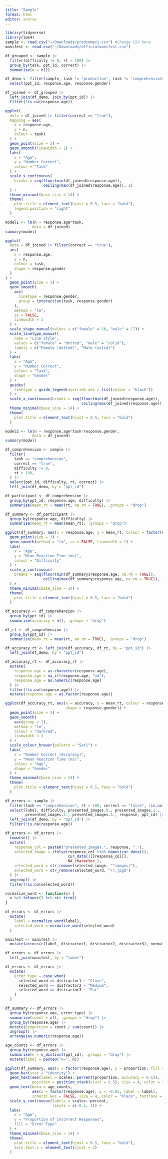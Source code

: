 ```yaml
---
title: "Sample"
format: html
editor: source
---
```

```r
library(tidyverse)
library(lme4)
sample <- read.csv("~/Downloads/prodcompv1.csv") #Change CSV here
manifest <- read.csv("~/Downloads/officialmanifest.csv")
```

```r
df_grouped <- sample |> 
  filter(difficulty != 0, rt > 100) |>
  group_by(task, ppt_id, correct) |>
  summarise(n = n())
```

```r
df_demo <- filter(sample, task != "production", task != "comprehension") |> 
  select(ppt_id, response.age, response.gender)
```

```r
df_joined <- df_grouped |>
  left_join(df_demo, join_by(ppt_id)) |>
  filter(!is.na(response.age))
```

```r
ggplot(
  data = df_joined |> filter(correct == "true"),
  mapping = aes(
    x = response.age,
    y = n,
    colour = task)
  ) +
  geom_point(size = 3) +
  geom_smooth(linewidth = 1) +
  labs(
    x = "Age",
    y = "Number Correct",
    colour = "Task"
  ) +
  scale_x_continuous(
    breaks = seq(floor(min(df_joined$response.age)),
                 ceiling(max(df_joined$response.age)), 1)
  ) +
  theme_minimal(base_size = 14) +
  theme(
    plot.title = element_text(hjust = 0.5, face = "bold"),
    legend.position = "right"
  )
```
```r
model1 <- lm(n ~ response.age*task,
            data = df_joined)
summary(model)
```

```r
ggplot(
  data = df_joined |> filter(correct == "true"),
  aes(
    x = response.age,
    y = n,
    colour = task,
    shape = response.gender
  )
) +
  geom_point(size = 3) +
  geom_smooth(
    aes(
      linetype = response.gender,
      group = interaction(task, response.gender)
    ),
    method = "lm",
    se = FALSE,
    linewidth = 1
  ) +
  scale_shape_manual(values = c("female" = 16, "male" = 17)) +
  scale_linetype_manual(
    name = "Line Style",
    values = c("female" = "dotted", "male" = "solid"),
    labels = c("Female (dotted)", "Male (solid)")
  ) +
  labs(
    x = "Age",
    y = "Number Correct",
    colour = "Task",
    shape = "Gender"
  ) +
  guides(
    linetype = guide_legend(override.aes = list(colour = "black"))
  ) +
  scale_x_continuous(breaks = seq(floor(min(df_joined$response.age)),
                                  ceiling(max(df_joined$response.age)), 1)) +
  theme_minimal(base_size = 14) +
  theme(
    plot.title = element_text(hjust = 0.5, face = "bold")
  )
```

```r
model2 <- lm(n ~ response.age*task*response.gender,
            data = df_joined)
summary(model)
```
```r
df_comprehension <- sample |>
  filter(
    task == "comprehension",
    correct == "true",
    difficulty != 0,
    rt > 100,
  ) |>
  select(ppt_id, difficulty, rt, correct) |>
  left_join(df_demo, by = "ppt_id")

df_participant <- df_comprehension |>
  group_by(ppt_id, response.age, difficulty) |>
  summarise(mean_rt = mean(rt, na.rm = TRUE), .groups = "drop")

df_summary <- df_participant |>
  group_by(response.age, difficulty) |>
  summarise(mean_rt = mean(mean_rt), .groups = "drop")

ggplot(df_summary, aes(x = response.age, y = mean_rt, colour = factor(difficulty))) +
  geom_point(size = 3) +
  geom_smooth(method = "lm", se = FALSE, linewidth = 1) +
  labs(
    x = "Age",
    y = "Mean Reaction Time (ms)",
    colour = "Difficulty"
  ) +
  scale_x_continuous(
    breaks = seq(floor(min(df_summary$response.age, na.rm = TRUE)),
                 ceiling(max(df_summary$response.age, na.rm = TRUE)), 1)
  ) +
  theme_minimal(base_size = 14) +
  theme(
    plot.title = element_text(hjust = 0.5, face = "bold")
  )
```
```r
df_accuracy <- df_comprehension |>
  group_by(ppt_id) |>
  summarise(accuracy = n(), .groups = "drop")

df_rt <- df_comprehension |>
  group_by(ppt_id) |>
  summarise(mean_rt = mean(rt, na.rm = TRUE), .groups = "drop")

df_accuracy_rt <- left_join(df_accuracy, df_rt, by = "ppt_id") |>
  left_join(df_demo, by = "ppt_id")

df_accuracy_rt <- df_accuracy_rt |>
  mutate(
    response.age = as.character(response.age),     
    response.age = na_if(response.age, "na"),       
    response.age = as.numeric(response.age)         
  ) |>
  filter(!is.na(response.age)) |>
  mutate(response.age = as.factor(response.age))    

ggplot(df_accuracy_rt, aes(x = accuracy, y = mean_rt, colour = response.age, 
                           shape = response.gender)) +
  geom_point(size = 3) +
  geom_smooth(
    aes(group = 1),
    method = "lm",
    colour = "darkred",
    linewidth = 1
  ) +
  scale_colour_brewer(palette = "Set1") +
  labs(
    x = "Number Correct (Accuracy)",
    y = "Mean Reaction Time (ms)",
    colour = "Age",
    shape = "Gender"
  ) +
  theme_minimal(base_size = 14) +
  theme(
    plot.title = element_text(hjust = 0.5, face = "bold")
  )
```
```r
df_errors <- sample |>
  filter(task == "comprehension", rt > 100, correct == "false", !is.na(response)) |>
  select(label, difficulty, presented_images.0., presented_images.1., 
         presented_images.2., presented_images.3., response, ppt_id) |>
  left_join(df_demo, by = "ppt_id") |>
  filter(!is.na(response.age))

df_errors <- df_errors |>
  rowwise() |>
  mutate(
    response_col = paste0("presented_images.", response, "."),
    selected_image = ifelse(response_col %in% names(cur_data()),
                            cur_data()[[response_col]],
                            NA_character_),
    selected_word = str_remove(selected_image, "^images/"),
    selected_word = str_remove(selected_word, "\\.jpg$")
  ) |>
  ungroup() |>
  filter(!is.na(selected_word))

normalize_word <- function(x) {
  x %>% tolower() %>% str_trim()
}

df_errors <- df_errors |>
  mutate(
    label = normalize_word(label),
    selected_word = normalize_word(selected_word)
  )

manifest <- manifest |>
  mutate(across(c(label, distractor1, distractor2, distractor3), normalize_word))

df_errors <- df_errors |>
  left_join(manifest, by = "label")

df_errors <- df_errors |>
  mutate(
    error_type = case_when(
      selected_word == distractor1 ~ "Close",
      selected_word == distractor2 ~ "Medium",
      selected_word == distractor3 ~ "Far"
    )
  )

df_summary <- df_errors |>
  group_by(response.age, error_type) |>
  summarise(count = n(), .groups = "drop") |>
  group_by(response.age) |>
  mutate(proportion = count / sum(count)) |>
  ungroup() |>
  arrange(as.numeric(response.age))

age_counts <- df_errors |>
  group_by(response.age) |>
  summarise(n = n_distinct(ppt_id), .groups = "drop") |>
  mutate(label = paste0("n=", n))

ggplot(df_summary, aes(x = factor(response.age), y = proportion, fill = error_type)) +
  geom_bar(stat = "identity") +
  geom_text(aes(label = scales::percent(proportion, accuracy = 0.1)),
            position = position_stack(vjust = 0.5), size = 4, color = "white") +
  geom_text(data = age_counts,
            aes(x = factor(response.age), y = -0.05, label = label),
            inherit.aes = FALSE, size = 4, color = "black", fontface = "bold") +
  scale_y_continuous(labels = scales::percent,
                     limits = c(-0.1, 1)) +
  labs(
    x = "Age",
    y = "Proportion of Incorrect Responses",
    fill = "Error Type"
  ) +
  theme_minimal(base_size = 14) +
  theme(
    plot.title = element_text(hjust = 0.5, face = "bold"),
    axis.text.x = element_text(vjust = 2)
  )
```


